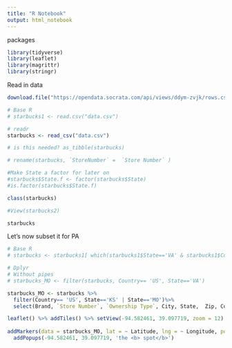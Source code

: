 ```yaml
---
title: "R Notebook"
output: html_notebook
---
```


packages
```r
library(tidyverse)
library(leaflet)
library(magrittr)
library(stringr)
```

Read in data
```r
download.file("https://opendata.socrata.com/api/views/ddym-zvjk/rows.csv?accessType=DOWNLOAD",destfile="data.csv",method="libcurl")

# Base R
# starbucks1 <- read.csv("data.csv")

# readr
starbucks <- read_csv("data.csv")

# is this needed? as_tibble(starbucks)

# rename(starbucks, `StoreNumber` =  `Store Number` )

#Make State a factor for later on
#starbucks$State.f <- factor(starbucks$State)
#is.factor(starbucks$State.f)

class(starbucks)

#View(starbucks2)

starbucks


```

Let's now subset it for PA
```r

# Base R
# starbucks <- starbucks1[ which(starbucks1$State=='VA' & starbucks1$Country== 'US'), ]

# Dplyr
# Without pipes
# starbucks_MO <- filter(starbucks, Country== 'US', State=='VA')

starbucks_MO <- starbucks %>%
  filter(Country== 'US', State=='KS' | State=='MO')%>% 
  select(Brand, `Store Number`, `Ownership Type`, City,	State,	Zip, Country, Coordinates,	Latitude,	Longitude, Name)

```

```r
leaflet() %>% addTiles() %>% setView(-94.582461, 39.097719, zoom = 12) %>% 
              
addMarkers(data = starbucks_MO, lat = ~ Latitude, lng = ~ Longitude, popup = starbucks_MO$Name) %>%
  addPopups(-94.582461, 39.097719, 'the <b> spot</b>')

```
